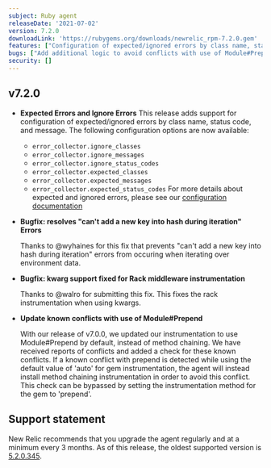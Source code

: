 ```yaml
---
subject: Ruby agent
releaseDate: '2021-07-02'
version: 7.2.0
downloadLink: 'https://rubygems.org/downloads/newrelic_rpm-7.2.0.gem'
features: ["Configuration of expected/ignored errors by class name, status code, and message now avaliable"]
bugs: ["Add additional logic to avoid conflicts with use of Module#Prepend", "kwarg support fixed for Rack middleware instrumentation", "Resolve error when adding a new key into hash during iteration"]
security: []
---
```


## v7.2.0

* **Expected Errors and Ignore Errors**
  This release adds support for configuration of expected/ignored errors by class name, status code, and message. The following configuration options are now available:
  * `error_collector.ignore_classes`
  * `error_collector.ignore_messages`
  * `error_collector.ignore_status_codes`
  * `error_collector.expected_classes`
  * `error_collector.expected_messages`
  * `error_collector.expected_status_codes`
    For more details about expected and ignored errors, please see our [configuration documentation](https://docs.newrelic.com/docs/agents/ruby-agent/configuration/)

* **Bugfix: resolves "can't add a new key into hash during iteration" Errors**

  Thanks to @wyhaines for this fix that prevents "can't add a new key into hash during iteration" errors from occuring when iterating over environment data.

* **Bugfix: kwarg support fixed for Rack middleware instrumentation**

  Thanks to @walro for submitting this fix. This fixes the rack instrumentation when using kwargs.

* **Update known conflicts with use of Module#Prepend**

  With our release of v7.0.0, we updated our instrumentation to use Module#Prepend by default, instead of method chaining. We have received reports of conflicts and added a check for these known conflicts. If a known conflict with prepend is detected while using the default value of 'auto' for gem instrumentation, the agent will instead install method chaining instrumentation in order to avoid this conflict. This check can be bypassed by setting the instrumentation method for the gem to 'prepend'.

## Support statement

New Relic recommends that you upgrade the agent regularly and at a minimum every 3 months. As of this release, the oldest supported version is [5.2.0.345](https://docs.newrelic.com/docs/release-notes/agent-release-notes/ruby-release-notes/ruby-agent-520345).
